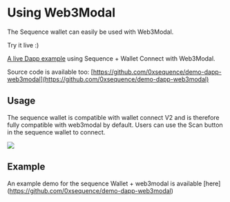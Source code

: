 
# Using Web3Modal

The Sequence wallet can easily be used with Web3Modal.

<Callout type="info">

Try it live :)

[A live Dapp example](https://0xsequence.github.io/demo-dapp-web3modal/) using Sequence + Wallet Connect with Web3Modal.

Source code is available too: [https://github.com/0xsequence/demo-dapp-web3modal](https://github.com/0xsequence/demo-dapp-web3modal)
</Callout>

## Usage

The sequence wallet is compatible with wallet connect V2 and is therefore fully compatible with web3modal by default.
Users can use the Scan button in the sequence wallet to connect.

<img src="/img/walletconnect/wallet-connect-scan.png" />


## Example
An example demo for the sequence Wallet + web3modal is available [here] (https://github.com/0xsequence/demo-dapp-web3modal)
